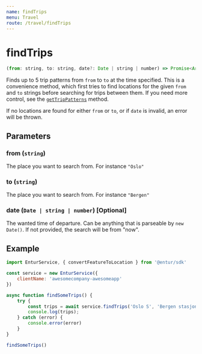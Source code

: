 ```yaml
---
name: findTrips
menu: Travel
route: /travel/findTrips
---
```


# findTrips

```javascript
(from: string, to: string, date?: Date | string | number) => Promise<Array<TripPattern>>
```

Finds up to 5 trip patterns from `from` to `to` at the time specified. This is a convenience method, which first tries to find locations for the given `from` and `to` strings before searching for trips between them. If you need more control, see the [`getTripPatterns`](/travel/getTripPatterns) method.

If no locations are found for either `from` or `to`, or if `date` is invalid, an error will be thrown.

## Parameters

### from (`string`)
The place you want to search from. For instance `"Oslo"`

### to (`string`)
The place you want to search from. For instance `"Bergen"`

### date (`Date | string | number`) [Optional]
The wanted time of departure. Can be anything that is parseable by `new Date()`. If not provided, the search will be from "now".

## Example

```javascript
import EnturService, { convertFeatureToLocation } from '@entur/sdk'

const service = new EnturService({
    clientName: 'awesomecompany-awesomeapp'
})

async function findSomeTrips() {
    try {
        const trips = await service.findTrips('Oslo S', 'Bergen stasjon')
        console.log(trips);
    } catch (error) {
        console.error(error)
    }
}

findSomeTrips()
```
